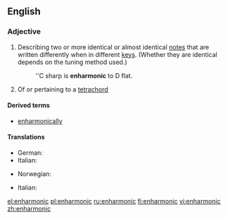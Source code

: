 ==English==

===Adjective===
{{wikipedia}}
{{en-adj|-}}

# {{music}} Describing two or more identical or almost identical [[note]]s that are written differently when in different [[key]]s. (Whether they are identical depends on the tuning method used.)
#: ''C sharp is '''enharmonic''' to D flat.
# {{music}} Of or pertaining to a [[tetrachord]]

====Derived terms====
* [[enharmonically]]

====Translations====
{{trans-top|Describing two or more identical notes that are written differently when in different key}}
* German: {{t-|de|enharmonisch}}
* Italian: {{t-|it|enarmonico}}
{{trans-mid}}
* Norwegian: {{t-|no|enharmonisk}}
{{trans-bottom}}

{{trans-top|Of or pertaining to a tetrachord}}
* Italian: {{t-|it|enarmonico}}
{{trans-mid}}
{{trans-bottom}}

[[el:enharmonic]]
[[pl:enharmonic]]
[[ru:enharmonic]]
[[fi:enharmonic]]
[[vi:enharmonic]]
[[zh:enharmonic]]